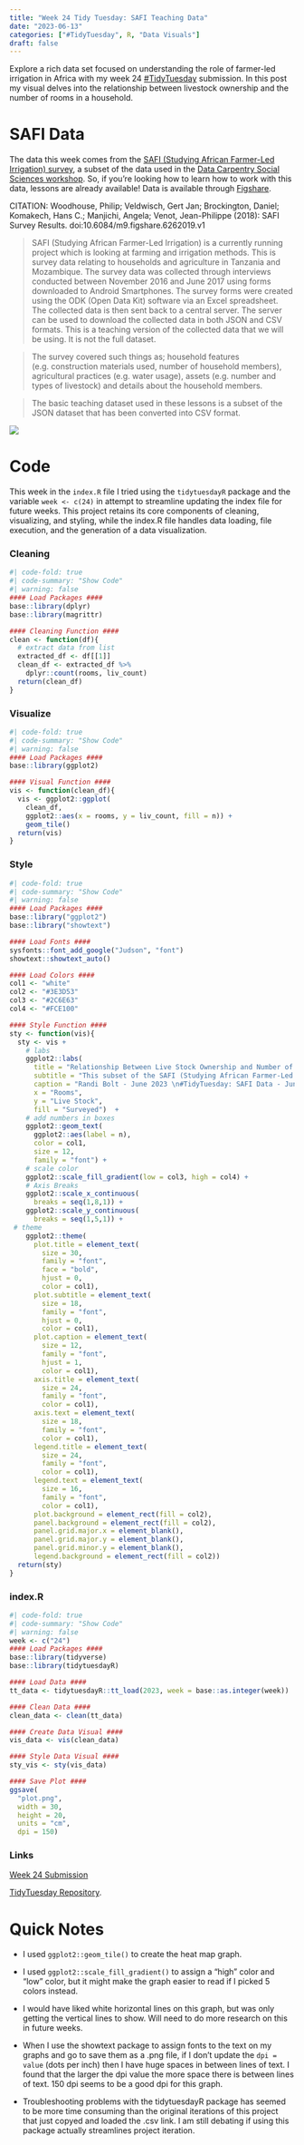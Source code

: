 ```yaml
---
title: "Week 24 Tidy Tuesday: SAFI Teaching Data"
date: "2023-06-13"
categories: ["#TidyTuesday", R, "Data Visuals"]
draft: false
---
```


Explore a rich data set focused on understanding the role of farmer-led irrigation in Africa with my week 24 [#TidyTuesday](https://github.com/rfordatascience/tidytuesday) submission. In this post my visual delves into the relationship between livestock ownership and the number of rooms in a household. 

# SAFI Data 

The data this week comes from the [SAFI (Studying African Farmer-Led Irrigation) survey](https://datacarpentry.org/socialsci-workshop/data/), a subset of the data used in the [Data Carpentry Social Sciences workshop](https://datacarpentry.org/socialsci-workshop/). So, if you're looking how to learn how to work with this data, lessons are already available! Data is available through [Figshare](https://figshare.com/articles/dataset/SAFI_Survey_Results/6262019).

CITATION: Woodhouse, Philip; Veldwisch, Gert Jan; Brockington, Daniel; Komakech, Hans C.; Manjichi, Angela; Venot, Jean-Philippe (2018): SAFI Survey Results. doi:10.6084/m9.figshare.6262019.v1

> SAFI (Studying African Farmer-Led Irrigation) is a currently running project which is looking at farming and irrigation methods. This is survey data relating to households and agriculture in Tanzania and Mozambique. The survey data was collected through interviews conducted between November 2016 and June 2017 using forms downloaded to Android Smartphones. The survey forms were created using the ODK (Open Data Kit) software via an Excel spreadsheet. The collected data is then sent back to a central server. The server can be used to download the collected data in both JSON and CSV formats. This is a teaching version of the collected data that we will be using. It is not the full dataset.

> The survey covered such things as; household features (e.g. construction materials used, number of household members), agricultural practices (e.g. water usage), assets (e.g. number and types of livestock) and details about the household members.

> The basic teaching dataset used in these lessons is a subset of the JSON dataset that has been converted into CSV format.

![](plot.png)

# Code 

This week in the `index.R` file I tried using the `tidytuesdayR` package and the variable `week <- c(24)` in attempt to streamline updating the index file for future weeks. This project retains its core components of cleaning, visualizing, and styling, while the index.R file handles data loading, file execution, and the generation of a data visualization.

::: {.panel-tabset}

### Cleaning

```r
#| code-fold: true
#| code-summary: "Show Code"
#| warning: false
#### Load Packages ####
base::library(dplyr)
base::library(magrittr)

#### Cleaning Function ####
clean <- function(df){
  # extract data from list
  extracted_df <- df[[1]]
  clean_df <- extracted_df %>% 
    dplyr::count(rooms, liv_count)
  return(clean_df)
}
```

### Visualize

```r
#| code-fold: true
#| code-summary: "Show Code"
#| warning: false
#### Load Packages ####
base::library(ggplot2)

#### Visual Function ####
vis <- function(clean_df){
  vis <- ggplot2::ggplot(
    clean_df,
    ggplot2::aes(x = rooms, y = liv_count, fill = n)) +
    geom_tile()
  return(vis)
}
```

### Style

```r
#| code-fold: true
#| code-summary: "Show Code"
#| warning: false
#### Load Packages ####
base::library("ggplot2")
base::library("showtext")

#### Load Fonts ####
sysfonts::font_add_google("Judson", "font")
showtext::showtext_auto()

#### Load Colors ####
col1 <- "white"
col2 <- "#3E3D53"
col3 <- "#2C6E63"
col4 <- "#FCE100"

#### Style Function ####
sty <- function(vis){
  sty <- vis +
    # labs
    ggplot2::labs(
      title = "Relationship Between Live Stock Ownership and Number of Rooms in Household",
      subtitle = "This subset of the SAFI (Studying African Farmer-Led Irrigation) data shows that of the 131 people surveyed most lived in a house with 1 room,\n and had 1 cattle. There is no obvious evidence to indicate that the number of rooms in a home is related to the number of live stock owned.",
      caption = "Randi Bolt - June 2023 \n#TidyTuesday: SAFI Data - June 2017",
      x = "Rooms",
      y = "Live Stock",
      fill = "Surveyed")  +
    # add numbers in boxes
    ggplot2::geom_text(
      ggplot2::aes(label = n),
      color = col1,
      size = 12,
      family = "font") + 
    # scale color
    ggplot2::scale_fill_gradient(low = col3, high = col4) +
    # Axis Breaks 
    ggplot2::scale_x_continuous(
      breaks = seq(1,8,1)) + 
    ggplot2::scale_y_continuous(
      breaks = seq(1,5,1)) + 
 # theme
    ggplot2::theme(
      plot.title = element_text(
        size = 30,
        family = "font",
        face = "bold",
        hjust = 0,
        color = col1),
      plot.subtitle = element_text(
        size = 18,
        family = "font",
        hjust = 0,
        color = col1),
      plot.caption = element_text(
        size = 12,
        family = "font",
        hjust = 1,
        color = col1),
      axis.title = element_text(
        size = 24, 
        family = "font",
        color = col1),
      axis.text = element_text(
        size = 18, 
        family = "font",
        color = col1),
      legend.title = element_text(
        size = 24,
        family = "font",
        color = col1),
      legend.text = element_text(
        size = 16,
        family = "font",
        color = col1),
      plot.background = element_rect(fill = col2),
      panel.background = element_rect(fill = col2),
      panel.grid.major.x = element_blank(),
      panel.grid.major.y = element_blank(),
      panel.grid.minor.y = element_blank(),
      legend.background = element_rect(fill = col2))
  return(sty)
}
```

### index.R

```r
#| code-fold: true
#| code-summary: "Show Code"
#| warning: false
week <- c("24")
#### Load Packages ####
base::library(tidyverse)
base::library(tidytuesdayR)

#### Load Data ####
tt_data <- tidytuesdayR::tt_load(2023, week = base::as.integer(week))

#### Clean Data ####
clean_data <- clean(tt_data)

#### Create Data Visual ####
vis_data <- vis(clean_data)

#### Style Data Visual ####
sty_vis <- sty(vis_data)

#### Save Plot ####
ggsave(
  "plot.png", 
  width = 30, 
  height = 20, 
  units = "cm",
  dpi = 150)
```


### Links

[Week 24 Submission](https://github.com/rbolt13/tidytuesday/tree/main/2023/week_24) 

[TidyTuesday Repository](https://github.com/rbolt13/tidytuesday).


:::

# Quick Notes

* I used `ggplot2::geom_tile()` to create the heat map graph.

* I used `ggplot2::scale_fill_gradient()` to assign a "high" color and "low" color, but it might make the graph easier to read if I picked 5 colors instead.

* I would have liked white horizontal lines on this graph, but was only getting the vertical lines to show. Will need to do more research on this in future weeks. 

* When I use the showtext package to assign fonts to the text on my graphs and go to save them as a .png file, if I don't update the `dpi = value` (dots per inch) then I have huge spaces in between lines of text. I found that the larger the dpi value the more space there is between lines of text. 150 dpi seems to be a good dpi for this graph.

* Troubleshooting problems with the tidytuesdayR package has seemed to be more time consuming than the original iterations of this project that just copyed and loaded the .csv link. I am still debating if using this package actually streamlines project iteration. 

